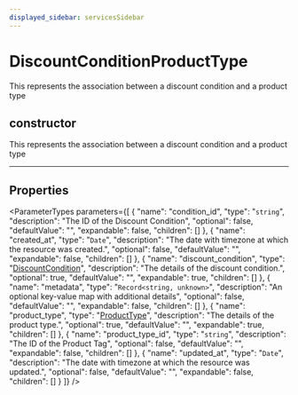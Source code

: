 ```yaml
---
displayed_sidebar: servicesSidebar
---
```



# DiscountConditionProductType

This represents the association between a discount condition and a product type

## constructor

This represents the association between a discount condition and a product type

___

## Properties

<ParameterTypes parameters={[
  {
    "name": "condition_id",
    "type": "`string`",
    "description": "The ID of the Discount Condition",
    "optional": false,
    "defaultValue": "",
    "expandable": false,
    "children": []
  },
  {
    "name": "created_at",
    "type": "`Date`",
    "description": "The date with timezone at which the resource was created.",
    "optional": false,
    "defaultValue": "",
    "expandable": false,
    "children": []
  },
  {
    "name": "discount_condition",
    "type": "[DiscountCondition](services.DiscountCondition.mdx)",
    "description": "The details of the discount condition.",
    "optional": true,
    "defaultValue": "",
    "expandable": true,
    "children": []
  },
  {
    "name": "metadata",
    "type": "`Record<string, unknown>`",
    "description": "An optional key-value map with additional details",
    "optional": false,
    "defaultValue": "",
    "expandable": false,
    "children": []
  },
  {
    "name": "product_type",
    "type": "[ProductType](services.ProductType.mdx)",
    "description": "The details of the product type.",
    "optional": true,
    "defaultValue": "",
    "expandable": true,
    "children": []
  },
  {
    "name": "product_type_id",
    "type": "`string`",
    "description": "The ID of the Product Tag",
    "optional": false,
    "defaultValue": "",
    "expandable": false,
    "children": []
  },
  {
    "name": "updated_at",
    "type": "`Date`",
    "description": "The date with timezone at which the resource was updated.",
    "optional": false,
    "defaultValue": "",
    "expandable": false,
    "children": []
  }
]} />

